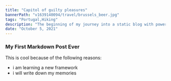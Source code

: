 ```yaml
---
title: "Capitol of guilty pleasures"
bannerPath: "v1639140094/travel/brussels_beer.jpg"
tags: "Portugal,Hiking"
description: "The beginning of my journey into a static blog with powerfully flexible component building capabilities"
date: "October 5, 2021"
---
```


### My First Markdown Post Ever

This is cool because of the following reasons:

- i am learning a new framework
- i will write down my memories
